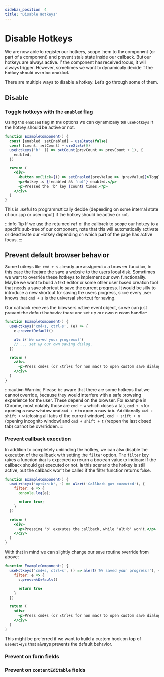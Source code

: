 ```yaml
---
sidebar_position: 4
title: "Disable Hotkeys"
---
```


# Disable Hotkeys

We are now able to register our hotkeys, scope them to the component (or part of a component) and prevent stale state
inside our callback. But our hotkeys are always active. If the component has received focus, it will always trigger. However,
sometimes we want to dynamically decide if the hotkey should even be enabled.

There are multiple ways to disable a hotkey. Let's go through some of them.

## Disable

### Toggle hotkeys with the `enabled` flag

Using the `enabled` flag in the options we can dynamically tell `useHotkeys` if the hotkey should be active or not.

```jsx live
function ExampleComponent() {
  const [enabled, setEnabled] = useState(false)
  const [count, setCount] = useState(0)
  useHotkeys('b', () => setCount(prevCount => prevCount + 1), {
    enabled,
  })

  return (
    <div>
      <button onClick={() => setEnabled(prevValue => !prevValue)}>Toggle Hotkey</button>
      <p>Hotkey is {!enabled && 'not'} enabled.</p>
      <p>Pressed the 'b' key {count} times.</p>
    </div>
  )
}
```

This is useful to programmatically decide (depending on some internal state of our app or user input) if the hotkey
should be active or not.

:::info Tip
If we use the returned `ref` of the callback to scope our hotkey to a specific sub-tree of our component, note that
this will automatically activate or deactivate our Hotkey depending on which part of the page has active focus.
:::

## Prevent default browser behavior

Some hotkeys like `cmd + s` already are assigned to a browser function, in this case the feature the save a website to
the users local disk. Sometimes we want to override these hotkeys to implement our own functionality. Maybe we want to
build a text editor or some other user based creation tool that needs a save shortcut to save the current progress. It
would be silly to introduce a new shortcut for saving the users progress, since every user knows that `cmd + s` is the
universal shortcut for saving.

Our callback receives the browsers native event object, so we can just prevent the default behavior there and set up our
own custom handler:

```jsx live
function ExampleComponent() {
  useHotkeys('cmd+s, ctrl+s', (e) => {
    e.preventDefault()

    alert('We saved your progress!')
    // ... set up our own saving dialog.
  })

  return (
    <div>
      <p>Press cmd+s (or ctrl+s for non mac) to open custom save dialog.</p>
    </div>
  )
}
```

:::caution Warning
Please be aware that there are some hotkeys that we cannot override, because they would interfere with a safe browsing
experience for the user. These depend on the browser.
For example in Chrome, most notably those are `cmd + w` which closes a tab, `cmd + n` for opening a new window and `cmd + t` to open a new tab.
Additionally `cmd + shift + w` (closing all tabs of the current window), `cmd + shift + n` (opening incognito window) and
`cmd + shift + t` (reopen the last closed tab) cannot be overridden.
:::

### Prevent callback execution

In addition to completely unbinding the hotkey, we can also disable the execution of the callback with setting the `filter`
option. The `filter` key takes a function that is expected to return a boolean value to indicate if the callback should
get executed or not.
In this scenario the hotkey is still active, but the callback won't be called if the filter function returns false.

```jsx live
function ExampleComponent() {
  useHotkeys('option+b', () => alert('Callback got executed'), {
    filter: e => {
      console.log(e);

      return true;
    }
  })

  return (
    <div>
      <p>Pressing 'b' executes the callback, while 'alt+b' won't.</p>
    </div>
  )
}
```

With that in mind we can slightly change our save routine override from above:

```jsx
function ExampleComponent() {
  useHotkeys('cmd+s, ctrl+s', () => alert('We saved your progress!'), {
    filter: e => {
      e.preventDefault()

      return true
    }
  })

  return (
    <div>
      <p>Press cmd+s (or ctrl+s for non mac) to open custom save dialog.</p>
    </div>
  )
}
```

This might be preferred if we want to build a custom hook on top of `useHotkeys` that always prevents the default behavior.

### Prevent on form fields

### Prevent on `contentEditable` fields